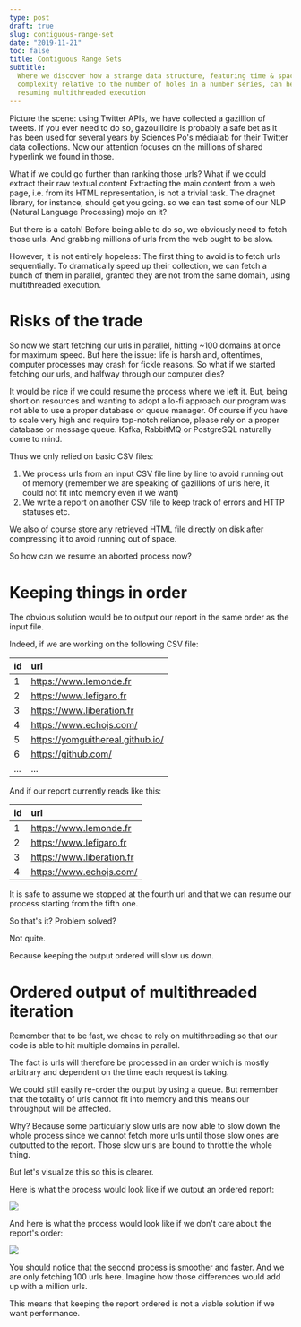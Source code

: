 ```yaml
---
type: post
draft: true
slug: contiguous-range-set
date: "2019-11-21"
toc: false
title: Contiguous Range Sets
subtitle:
  Where we discover how a strange data structure, featuring time & space
  complexity relative to the number of holes in a number series, can help us
  resuming multithreaded execution
---
```



<p>
  Picture the scene: using Twitter APIs, we have collected a gazillion of tweets.
  <SideNote id="gazouilloire">If you ever need to do so, <SafeLink href="https://github.com/medialab/gazouilloire">gazouilloire</SafeLink> is probably a safe bet as it has been used for several years by Sciences Po's <SafeLink href="https://medialab.sciencespo.fr/en">médialab</SafeLink> for their Twitter data collections.</SideNote>
  Now our attention focuses on the millions of shared hyperlink we found in those.
</p>

<p>
  What if we could go further than ranking those urls? What if we could extract their raw textual content
  <SideNote id="dragnet">
    Extracting the main content from a web page, i.e. from its HTML representation, is not a trivial task. The <SafeLink href="https://github.com/dragnet-org/dragnet">dragnet</SafeLink> library, for instance, should get you going.
  </SideNote>
  so we can test some of our NLP (<SafeLink href="https://en.wikipedia.org/wiki/Natural_language_processing">Natural Language Processing</SafeLink>) mojo on it?
</p>

But there is a catch! Before being able to do so, we obviously need to fetch those urls. And grabbing millions of urls from the web ought to be slow.

However, it is not entirely hopeless: The first thing to avoid is to fetch urls sequentially. To dramatically speed up their collection, we can fetch a bunch of them in parallel, granted they are not from the same domain, using multithreaded execution.

# Risks of the trade

So now we start fetching our urls in parallel, hitting ~100 domains at once for maximum speed. But here the issue: life is harsh and, oftentimes, computer processes may crash for fickle reasons. So what if we started fetching our urls, and halfway through our computer dies?

<p>
  It would be nice if we could resume the process where we left it. But, being short on resources and wanting to adopt a lo-fi approach our program was not able to use a proper database or queue manager.
  <SideNote id="queue">
    Of course if you have to scale very high and require top-notch reliance, please rely on a proper database or message queue. <SafeLink href="https://kafka.apache.org/">Kafka</SafeLink>, <SafeLink href="https://www.rabbitmq.com/">RabbitMQ</SafeLink> or <SafeLink href="https://www.postgresql.org/">PostgreSQL</SafeLink> naturally come to mind.
  </SideNote>
</p>

Thus we only relied on basic CSV files:

1. We process urls from an input CSV file line by line to avoid running out of memory (remember we are speaking of gazillions of urls here, it could not fit into memory even if we want)
2. We write a report on another CSV file to keep track of errors and HTTP statuses etc.

We also of course store any retrieved HTML file directly on disk after compressing it to avoid running out of space.

So how can we resume an aborted process now?

# Keeping things in order

The obvious solution would be to output our report in the same order as the input file.

Indeed, if we are working on the following CSV file:

| id     | url                              |
|:-------|:---------------------------------|
| 1      | https://www.lemonde.fr           |
| 2      | https://www.lefigaro.fr          |
| 3      | https://www.liberation.fr        |
| 4      | https://www.echojs.com/          |
| 5      | https://yomguithereal.github.io/ |
| 6      | https://github.com/              |
| ...    | ...                              |

And if our report currently reads like this:

| id     | url                              |
|:-------|:---------------------------------|
| 1      | https://www.lemonde.fr           |
| 2      | https://www.lefigaro.fr          |
| 3      | https://www.liberation.fr        |
| 4      | https://www.echojs.com/          |

It is safe to assume we stopped at the fourth url and that we can resume our process starting from the fifth one.

So that's it? Problem solved?

Not quite.

Because keeping the output ordered will slow us down.

# Ordered output of multithreaded iteration

Remember that to be fast, we chose to rely on multithreading so that our code is able to hit multiple domains in parallel.

The fact is urls will therefore be processed in an order which is mostly arbitrary and dependent on the time each request is taking.

We could still easily re-order the output by using a queue. But remember that the totality of urls cannot fit into memory and this means our throughput will be affected.

Why? Because some particularly slow urls are now able to slow down the whole process since we cannot fetch more urls until those slow ones are outputted to the report. Those slow urls are bound to throttle the whole thing.

But let's visualize this so this is clearer.

Here is what the process would look like if we output an ordered report:

<p>
  <img src={orderedGif} />
</p>

And here is what the process would look like if we don't care about the report's order:

<p>
  <img src={unorderedGif} />
</p>

You should notice that the second process is smoother and faster. And we are only fetching 100 urls here. Imagine how those differences would add up with a million urls.

This means that keeping the report ordered is not a viable solution if we want performance.

<!-- need patience -->
<!-- note on I/O -->
<!-- inversion lists -->
<!-- link to minet -->
